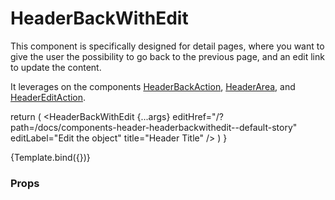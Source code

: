 
<Meta
  title="Components/Header/HeaderBackWithEdit"
  component={HeaderBackWithEdit}
/>

# HeaderBackWithEdit

This component is specifically designed for detail pages, where you want to give the user the possibility to go back to the previous page, and an edit link to update the content.

It leverages on the components [HeaderBackAction](/docs/components-header-headerbackaction--default-story), [HeaderArea](/docs/components-header-headerarea--default-story), and [HeaderEditAction](/docs/components-header-headereditaction--default-story).

  return (
    <MenuProvider>
      <HeaderBackWithEdit
        {...args}
        editHref="/?path=/docs/components-header-headerbackwithedit--default-story"
        editLabel="Edit the object"
        title="Header Title"
      />
    </MenuProvider>
  )
}

<Canvas>
  <Story name="Default">{Template.bind({})}</Story>
</Canvas>

### Props

<ArgsTable story="Default" />
